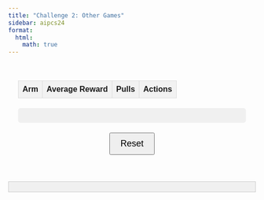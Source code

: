 ```yaml
---
title: "Challenge 2: Other Games"
sidebar: aipcs24
format:
  html:
    math: true
---
```


<div id="bandit-container">
  <table id="bandit-table">
    <thead>
      <tr>
        <th>Arm</th>
        <th>Average Reward</th>
        <th>Pulls</th>
        <th>Actions</th>
      </tr>
    </thead>
    <tbody id="arms-container">
    </tbody>
  </table>
  <div id="stats-container"></div>
  <button id="reset-button">Reset</button>
</div>
<div id="debug-output"></div>

<script>
document.addEventListener('DOMContentLoaded', (event) => {
  const debug = (message) => {
    document.getElementById('debug-output').innerHTML += message + '<br>';
  };

  debug('Script started');

  const armsContainer = document.getElementById('arms-container');
  const statsContainer = document.getElementById('stats-container');
  const resetButton = document.getElementById('reset-button');

  function gaussianRandom(mean = 0, stdev = 1) {
    let u = 0, v = 0;
    while(u === 0) u = Math.random();
    while(v === 0) v = Math.random();
    let num = Math.sqrt( -2.0 * Math.log( u ) ) * Math.cos( 2.0 * Math.PI * v );
    return num * stdev + mean;
  }

  function createBandit(numArms) {
    return {
      arms: Array.from({length: numArms}, (_, i) => ({
        id: i + 1,
        q: gaussianRandom(0, 1),
        pulls: 0,
        totalReward: 0,
        averageReward: 0
      })),
      totalPulls: 0,
      totalReward: 0
    };
  }

  let bandit = createBandit(10);

  function pullArm(armId, times = 1) {
    const arm = bandit.arms[armId - 1];
    let totalReward = 0;
    const actualPulls = Math.min(times, 1000 - bandit.totalPulls);
    for (let i = 0; i < actualPulls; i++) {
      const reward = gaussianRandom(arm.q, 1);
      arm.pulls++;
      arm.totalReward += reward;
      totalReward += reward;
      bandit.totalPulls++;
      bandit.totalReward += reward;
    }
    arm.averageReward = arm.totalReward / arm.pulls;
    return totalReward;
  }

  function updateStats() {
    statsContainer.innerHTML = `
      <p>Total Pulls: ${bandit.totalPulls}</p>
      <p>Total Reward: ${bandit.totalReward.toFixed(2)}</p>
      <p>Average Reward per Pull: ${(bandit.totalReward / bandit.totalPulls || 0).toFixed(2)}</p>
    `;
  }

  function createArmRows() {
    armsContainer.innerHTML = '';
    bandit.arms.forEach(arm => {
      const row = document.createElement('tr');
      
      const armIdCell = document.createElement('td');
      armIdCell.textContent = `Arm ${arm.id}`;
      
      const avgRewardCell = document.createElement('td');
      avgRewardCell.id = `arm-avg-${arm.id}`;
      avgRewardCell.textContent = arm.averageReward.toFixed(2);
      
      const pullsCell = document.createElement('td');
      pullsCell.id = `arm-pulls-${arm.id}`;
      pullsCell.textContent = arm.pulls;
      
      const actionsCell = document.createElement('td');
      ['1', '10', '100', 'Max'].forEach(pullAmount => {
        const button = document.createElement('button');
        button.textContent = pullAmount;
        button.onclick = () => {
          const pulls = pullAmount === 'Max' ? 1000 : parseInt(pullAmount);
          const reward = pullArm(arm.id, pulls);
          updateStats();
          createArmRows();
          debug(`Pulled arm ${arm.id} ${pulls} times, total reward: ${reward.toFixed(2)}`);
        };
        actionsCell.appendChild(button);
      });
      
      row.appendChild(armIdCell);
      row.appendChild(avgRewardCell);
      row.appendChild(pullsCell);
      row.appendChild(actionsCell);
      
      armsContainer.appendChild(row);
    });
    debug('Arm rows updated');
  }

  function resetBandit() {
    bandit = createBandit(10);
    updateStats();
    createArmRows();
    debug('Bandit reset');
  }

  resetButton.onclick = resetBandit;

  createArmRows();
  updateStats();
  debug('Initial setup complete');
});
</script>

<style>
#bandit-container {
  font-family: Arial, sans-serif;
  width: 100%;
  padding: 20px;
  box-sizing: border-box;
}

#bandit-table {
  width: 100%;
  border-collapse: collapse;
  margin-bottom: 20px;
}

#bandit-table th, #bandit-table td {
  border: 1px solid #ddd;
  padding: 8px;
  text-align: left;
}

#bandit-table th {
  background-color: #f2f2f2;
}

#bandit-table button {
  margin-right: 5px;
}

#stats-container {
  background-color: #f0f0f0;
  padding: 15px;
  border-radius: 5px;
  margin-bottom: 20px;
}

#reset-button {
  display: block;
  margin: 0 auto;
  padding: 10px 20px;
  font-size: 18px;
}

#debug-output {
  margin-top: 20px;
  padding: 10px;
  background-color: #f0f0f0;
  border: 1px solid #ccc;
}
</style>